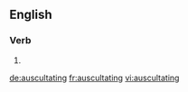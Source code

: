 
==English==

===Verb===
{{head|en}}

# {{present participle of|auscultate|lang=en}}

[[de:auscultating]]
[[fr:auscultating]]
[[vi:auscultating]]